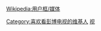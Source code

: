 {{Userbox
  |id=[[File:Bloomberg Television 2016.png |40px]]
  |id-c=white
  |id-s=
  |id-fc=
  |info=这个用户喜欢收看[[彭博电视|<span style="color:#FFFFFF">'''彭博电视'''</span>]]的节目。
  |info-c=black
  |info-s=9
  |info-fc=white
  |border-c=black
  |border-s=1
}} <includeonly>[[Category:喜欢看彭博电视的维基人]]</includeonly><noinclude>{{Clear}}[[Category:媒体用户框模板|视]][[Wikipedia:用户框/媒体]]</noinclude>
